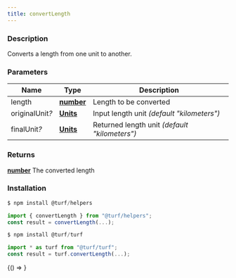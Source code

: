 ```yaml
---
title: convertLength
---
```



### Description

Converts a length from one unit to another.

### Parameters

| Name                 | Type                                                                                            | Description                                   |
| -------------------- | ----------------------------------------------------------------------------------------------- | --------------------------------------------- |
| length               | **[number](https://developer.mozilla.org/docs/Web/JavaScript/Reference/Global_Objects/Number)** | Length to be converted                        |
| originalUnit<i>?</i> | **[Units](docs/api/types/Units.mdx)**                                                           | Input length unit _(default "kilometers")_    |
| finalUnit<i>?</i>    | **[Units](docs/api/types/Units.mdx)**                                                           | Returned length unit _(default "kilometers")_ |

### Returns

**[number](https://developer.mozilla.org/docs/Web/JavaScript/Reference/Global_Objects/Number)** The converted length

### Installation

```javascript
$ npm install @turf/helpers

import { convertLength } from "@turf/helpers";
const result = convertLength(...);
```

```javascript
$ npm install @turf/turf

import * as turf from "@turf/turf";
const result = turf.convertLength(...);
```

<!-- Expose turf as global var for experimenting in the browser console -->

<BrowserOnly>{() => <WindowTurfGlobal turf={turf} />}</BrowserOnly>

